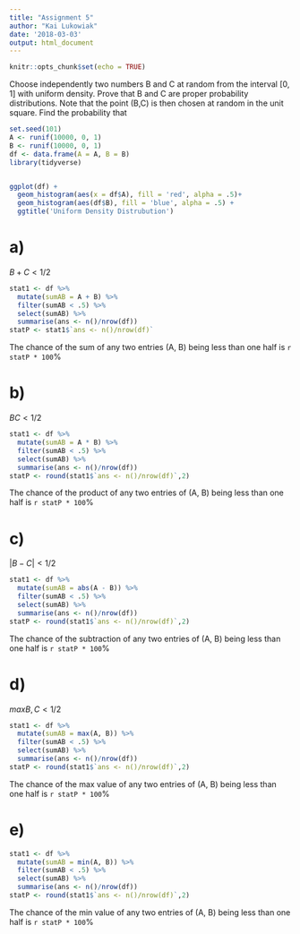 ```yaml
---
title: "Assignment 5"
author: "Kai Lukowiak"
date: '2018-03-03'
output: html_document
---
```


```r
knitr::opts_chunk$set(echo = TRUE)
```


Choose independently two numbers B and C at random from the interval [0, 1] with uniform density. Prove that B and C are proper probability distributions. Note that the point (B,C) is then chosen at random in the unit square. Find the probability that


```r
set.seed(101)
A <- runif(10000, 0, 1)
B <- runif(10000, 0, 1)
df <- data.frame(A = A, B = B)
library(tidyverse)


ggplot(df) + 
  geom_histogram(aes(x = df$A), fill = 'red', alpha = .5)+
  geom_histogram(aes(df$B), fill = 'blue', alpha = .5) +
  ggtitle('Uniform Density Distrubution')

```

# a)
$B + C < 1/2$

```r
stat1 <- df %>% 
  mutate(sumAB = A + B) %>% 
  filter(sumAB < .5) %>% 
  select(sumAB) %>% 
  summarise(ans <- n()/nrow(df))
statP <- stat1$`ans <- n()/nrow(df)`

```

The chance of the sum of  any two entries (A, B) being less than one half is `r statP * 100`%


# b)
$BC < 1/2$


```r
stat1 <- df %>% 
  mutate(sumAB = A * B) %>% 
  filter(sumAB < .5) %>% 
  select(sumAB) %>% 
  summarise(ans <- n()/nrow(df))
statP <- round(stat1$`ans <- n()/nrow(df)`,2)

```

The chance of the product of any two entries of (A, B) being less than one half is `r statP * 100`%



# c)

$|B − C| < 1/2$

```r
stat1 <- df %>% 
  mutate(sumAB = abs(A - B)) %>% 
  filter(sumAB < .5) %>% 
  select(sumAB) %>% 
  summarise(ans <- n()/nrow(df))
statP <- round(stat1$`ans <- n()/nrow(df)`,2)
```

The chance of the subtraction of any two entries of (A, B) being less than one half is `r statP * 100`%

# d)
$max{B,C} < 1/2$

```r
stat1 <- df %>% 
  mutate(sumAB = max(A, B)) %>% 
  filter(sumAB < .5) %>% 
  select(sumAB) %>% 
  summarise(ans <- n()/nrow(df))
statP <- round(stat1$`ans <- n()/nrow(df)`,2)
```

The chance of the max value of any two entries of (A, B) being less than one half is `r statP * 100`%

# e)
```r
stat1 <- df %>% 
  mutate(sumAB = min(A, B)) %>% 
  filter(sumAB < .5) %>% 
  select(sumAB) %>% 
  summarise(ans <- n()/nrow(df))
statP <- round(stat1$`ans <- n()/nrow(df)`,2)
```

The chance of the min value of any two entries of (A, B) being less than one half is `r statP * 100`%
